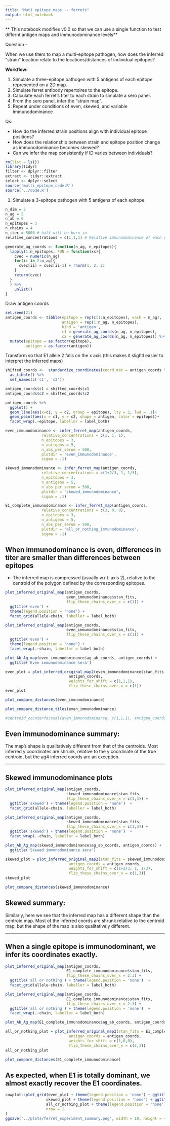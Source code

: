 ```yaml
---
title: "Muti epitope maps -- ferrets"
output: html_notebook
---
```


** This notebook modifies v0.0 so that we can use a single function to test differnt antigen maps and immunodominance levels**

Question --

When we use titers to map a multi-epitope pathogen, how does the inferred "strain" location relate to the locations/distances of individual epitopes?

**Workflow:**

1. Simulate a three-epitope pathogen with 5 antigens of each epitope represented on a 2D map.
2. Simulate ferret antibody repertoires to the epitope.
3. Calculate each ferret's titer to each strain to simulate a sero panel.
4. From the sero panel, infer the "strain map".
5. Repeat under conditions of even, skewed, and variable immunodominance

Qs:

* How do the inferred strain positions align with individual epitope positions?
* How does the relationship between strain and epitope position change as immunodominance becomes skewed?
* Can we infer the map consistently if ID varies between individuals?


```r
rm(list = ls())
library(tidyr)
filter <- dplyr::filter
extract <- tidyr::extract
select <- dplyr::select
source('multi_epitope_code.R')
source('../code.R')
```

1. Simulate a 3-epitope pathogen with 5 antigens of each epitope.

```r
n_dim = 2
n_ag = 5
n_ab = 0
n_epitopes = 3
n_chains = 4
n_iter = 5000 # half will be burn in
relative_concentrations = c(1,1,1) # Relative immunodominance of each eptope (E-length vector). 1 is the null value. Value scales the concentration of all Abs to the corresponding epitope.

```

```r
generate_ag_coords <- function(n_ag, n_epitopes){
  lapply(1:n_epitopes, FUN = function(xx){
    cvec = numeric(n_ag)
    for(ii in 2:n_ag){
      cvec[ii] = cvec[ii-1] + rnorm(1, 2, 2)
    }
    return(cvec)
  }
  ) %>%
    unlist()
}
```


Draw antigen coords

```r
set.seed(21)
antigen_coords <- tibble(epitope = rep(c(1:n_epitopes), each = n_ag),
                         antigen = rep(1:n_ag, n_epitopes),
                         kind = 'antigen',
                         c1 = generate_ag_coords(n_ag, n_epitopes),
                         c2 = generate_ag_coords(n_ag, n_epitopes)) %>%
  mutate(epitope = as.factor(epitope),
         antigen = as.factor(antigen))
```
  
Transform so that E1 allele 2 falls on the x axis (this makes it slightl easier to interpret the inferred maps)

```r
shifted_coords <-  standardize_coordinates(coord_mat = antigen_coords %>% select(starts_with('c')) %>% as.matrix(), ag1_row = 1, ag2_row = 2) %>%
  as_tibble() %>%
  set_names(c('c1', 'c2'))

antigen_coords$c1 = shifted_coords$c1
antigen_coords$c2 = shifted_coords$c2
```


```r
antigen_coords %>%
  ggplot() +
  geom_line(aes(x=c1, y = c2, group = epitope), lty = 2, lwd = .1)+
  geom_point(aes(x = c1, y = c2, shape = antigen, color = epitope))+
  facet_wrap(.~epitope, labeller = label_both)
```

```r
even_immunodominance <- infer_ferret_map(antigen_coords, 
                relative_concentrations = c(1, 1, 1), 
                n_epitopes = 3, 
                n_antigens = 5, 
                n_abs_per_serum = 500, 
                plotdir = 'even_immunodominance', 
                sigma = .1)
```


```r
skewed_immunodominance <- infer_ferret_map(antigen_coords, 
                relative_concentrations = c(1+2/3, 1, 1/3), 
                n_epitopes = 3, 
                n_antigens = 5, 
                n_abs_per_serum = 500, 
                plotdir = 'skewed_immunodominance', 
                sigma = .1)
```


```r
E1_complete_immunodominance <- infer_ferret_map(antigen_coords, 
                relative_concentrations = c(3, 0, 0), 
                n_epitopes = 3, 
                n_antigens = 5, 
                n_abs_per_serum = 500, 
                plotdir = 'all_or_nothing_immunodominance', 
                sigma = .1)
```



## When immunodominance is even, differences in titer are smaller than differences between epitopes

* The inferred map is compressed (usually w.r.t. axis 2), relative to the centroid of the polygon defined by the corresponding epitopes.

```r
plot_inferred_original_map(antigen_coords,
                           even_immunodominance$stan_fits,
                           flip_these_chains_over_x = c(1)) + 
  ggtitle('even') + 
  theme(legend.position = 'none') + 
  facet_grid(allele~chain, labeller = label_both)
```

```r
plot_inferred_original_map(antigen_coords,
                           even_immunodominance$stan_fits,
                           flip_these_chains_over_x = c(1)) + 
  ggtitle('even') + 
  theme(legend.position = 'none') +
  facet_wrap(.~chain, labeller = label_both)
```
```r
plot_Ab_Ag_map(even_immunodominance$ag_ab_coords, antigen_coords) +
  ggtitle('Even immunodominance sera')
```


```r
even_plot = plot_inferred_original_map2(even_immunodominance$stan_fits, 
                            antigen_coords,
                            weights_for_shift = c(1,1,1),
                            flip_these_chains_over_x = c(1))
even_plot
```


```r
plot_compare_distances(even_immunodominance)
```

```r
plot_compare_distance_tiles(even_immunodominance)
```

```r
#centroid_counterfactual(even_immunodominance, c(1,1,1), antigen_coords)
```




## Even immunodominance summary:
The map's shape is qualitatively different from that of the centroids. Most inferred y coordinates are shrunk, relative to the y coordinate of the true centroid, but the ag4 inferred coords are an exception.


---------------------

## Skewed immunodominance plots

```r
plot_inferred_original_map(antigen_coords,
                           skewed_immunodominance$stan_fits,
                           flip_these_chains_over_x = c(1,3)) +
  ggtitle('skewed') + theme(legend.position = 'none')  + 
  facet_grid(allele~chain, labeller = label_both)
```

```r
plot_inferred_original_map(antigen_coords,
                           skewed_immunodominance$stan_fits,
                           flip_these_chains_over_x = c(1,3)) +
  ggtitle('skewed') + theme(legend.position = 'none')  + 
  facet_wrap(.~chain, labeller = label_both)
```

```r
plot_Ab_Ag_map(skewed_immunodominance$ag_ab_coords, antigen_coords) +
  ggtitle('Skewed immunodominance sera')
```

```r
skewed_plot = plot_inferred_original_map2(stan_fits = skewed_immunodominance$stan_fits,
                            antigen_coords = antigen_coords,
                            weights_for_shift = c(1+2/3, 1, 1/3),
                            flip_these_chains_over_x = c(1,3))
skewed_plot
```

```r
plot_compare_distances(skewed_immunodominance)
```


## Skewed summary:

Similarly, here we see that the inferred map has a different shape than the centroid map.
Most of the inferred coords are shrunk relative to the centroid map, but the shape of the map is also qualitatively different.

---------------------


## When a single epitope is immunodominant, we infer its coordinates exactly.

```r
plot_inferred_original_map(antigen_coords,
                           E1_complete_immunodominance$stan_fits,
                           flip_these_chains_over_x = 2:3) + 
  ggtitle('all or nothing') + theme(legend.position = 'none')  + 
  facet_grid(allele~chain, labeller = label_both) 
```

```r
plot_inferred_original_map(antigen_coords,
                           E1_complete_immunodominance$stan_fits,
                           flip_these_chains_over_x = 2:3) + 
  ggtitle('all or nothing') + theme(legend.position = 'none')  + 
  facet_wrap(.~chain, labeller = label_both) 
```
```r
plot_Ab_Ag_map(E1_complete_immunodominance$ag_ab_coords, antigen_coords)
```


```r
all_or_nothing_plot = plot_inferred_original_map2(stan_fits = E1_complete_immunodominance$stan_fits,
                            antigen_coords = antigen_coords,
                            weights_for_shift = c(1,0,0),
                            flip_these_chains_over_x = c(2,3)) 
all_or_nothing_plot
```

```r
plot_compare_distances(E1_complete_immunodominance)
```


## As expected, when E1 is totally dominant, we almost exactly recover the E1 coordinates.
```r
cowplot::plot_grid(even_plot + theme(legend.position = 'none') + ggtitle('even immunodominance'),
                  skewed_plot + theme(legend.position = 'none') + ggtitle('skewed_immunodominance'),
                  all_or_nothing_plot + theme(legend.position = 'none') + ggtitle('all or nothing E1 immunodominance'),
                  nrow = 1
)
ggsave('../plots/ferret_experiment_summary.png', width = 10, height = 4, units = 'in')
```


